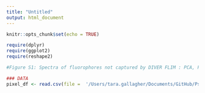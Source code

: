 ```yaml
---
title: "Untitled"
output: html_document
---
```


```r
knitr::opts_chunk$set(echo = TRUE)
```

```r
require(dplyr)
require(ggplot2)
require(reshape2)

```


```r
#Figure S1: Spectra of fluorophores not captured by DIVER FLIM : PCA, PCN, CPX, FAD

### DATA
pixel_df <- read.csv(file =  '/Users/tara.gallagher/Documents/GitHub/PseudomonasFLIM/Data/Processed/df_fig2_spectra.csv', header=T)






```
